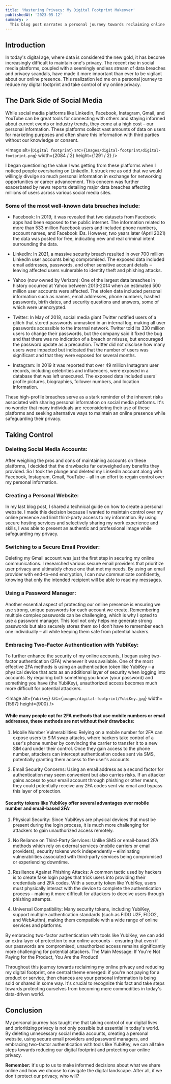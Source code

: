 ```yaml
---
title: 'Mastering Privacy: My Digital Footprint Makeover'
publishedAt: '2023-05-12'
summary: >
  This blog post narrates a personal journey towards reclaiming online privacy and reducing digital footprint in today's data-driven world. It discusses the drawbacks of social media, the importance of creating a personal website, using secure email providers, password managers, and embracing two-factor authentication with YubiKey. The main message emphasizes that if you're not paying for a product or service, your personal information is likely being sold or shared in some way.
---
```


## Introduction

In today's digital age, where data is considered the new gold, it has become increasingly difficult to maintain one's privacy. The recent rise in social media platforms, coupled with a seemingly endless stream of data breaches and privacy scandals, have made it more important than ever to be vigilant about our online presence. This realization led me on a personal journey to reduce my digital footprint and take control of my online privacy.

## The Dark Side of Social Media

While social media platforms like LinkedIn, Facebook, Instagram, Gmail, and YouTube can be great tools for connecting with others and staying informed about current events or industry trends, they come at a high cost – our personal information. These platforms collect vast amounts of data on users for marketing purposes and often share this information with third parties without our knowledge or consent.

<Image
  alt={`Digital footprint`}
  src={`images/digital-footprint/digital-footprint.png`}
  width={2084 / 2}
  height={1291 / 2}
/>

I began questioning the value I was getting from these platforms when I noticed people oversharing on LinkedIn. It struck me as odd that we would willingly divulge so much personal information in exchange for networking opportunities or career advancement. This concern was further exacerbated by news reports detailing major data breaches affecting millions of users across various social media sites.

### Some of the most well-known data breaches include:

- Facebook: In 2019, it was revealed that two datasets from Facebook apps had been exposed to the public internet. The information related to more than 533 million Facebook users and included phone numbers, account names, and Facebook IDs. However, two years later (April 2021) the data was posted for free, indicating new and real criminal intent surrounding the data.

- LinkedIn: In 2021, a massive security breach resulted in over 700 million LinkedIn user accounts being compromised. The exposed data included email addresses, passwords, and other sensitive account details – leaving affected users vulnerable to identity theft and phishing attacks.

- Yahoo (now owned by Verizon): One of the largest data breaches in history occurred at Yahoo between 2013-2014 when an estimated 500 million user accounts were affected. The stolen data included personal information such as names, email addresses, phone numbers, hashed passwords, birth dates, and security questions and answers, some of which were unencrypted.

- Twitter: In May of 2018, social media giant Twitter notified users of a glitch that stored passwords unmasked in an internal log, making all user passwords accessible to the internal network. Twitter told its 330 million users to change their passwords, but the company said it fixed the bug and that there was no indication of a breach or misuse, but encouraged the password update as a precaution. Twitter did not disclose how many users were impacted but indicated that the number of users was significant and that they were exposed for several months.

- Instagram: In 2019 it was reported that over 49 million Instagram user records, including celebrities and influencers, were exposed in a database that was left unsecured. The exposed data included users' profile pictures, biographies, follower numbers, and location information.

These high-profile breaches serve as a stark reminder of the inherent risks associated with sharing personal information on social media platforms. It's no wonder that many individuals are reconsidering their use of these platforms and seeking alternative ways to maintain an online presence while safeguarding their privacy.

## Taking Control 
### Deleting Social Media Accounts:

After weighing the pros and cons of maintaining accounts on these platforms, I decided that the drawbacks far outweighed any benefits they provided. So I took the plunge and deleted my LinkedIn account along with Facebook, Instagram, Gmail, YouTube – all in an effort to regain control over my personal information.

### Creating a Personal Website:

In my last blog post, I shared a technical guide on how to create a personal website. I made this decision because I wanted to maintain control over my online presence and limit third-party access to my information. By using secure hosting services and selectively sharing my work experience and skills, I was able to present an authentic and professional image while safeguarding my privacy.

### Switching to a Secure Email Provider:

Deleting my Gmail account was just the first step in securing my online communications. I researched various secure email providers that prioritize user privacy and ultimately chose one that met my needs. By using an email provider with end-to-end encryption, I can now communicate confidently, knowing that only the intended recipient will be able to read my messages.

### Using a Password Manager:

Another essential aspect of protecting our online presence is ensuring we use strong, unique passwords for each account we create. Remembering multiple complex passwords can be challenging, which is why I opted to use a password manager. This tool not only helps me generate strong passwords but also securely stores them so I don't have to remember each one individually – all while keeping them safe from potential hackers.

### Embracing Two-Factor Authentication with YubiKey:

To further enhance the security of my online accounts, I began using two-factor authentication (2FA) whenever it was available. One of the most effective 2FA methods is using an authentication token like YubiKey – a physical device that acts as an additional layer of security when logging into accounts. By requiring both something you know (your password) and something you have (the YubiKey), unauthorized access becomes much more difficult for potential attackers.

<Image
  alt={`Yubikey`}
  src={`images/digital-footprint/YubiKey.jpg`}
  width={1597}
  height={900}
/>

#### While many people opt for 2FA methods that use mobile numbers or email addresses, these methods are not without their drawbacks:

1. Mobile Number Vulnerabilities: Relying on a mobile number for 2FA can expose users to SIM swap attacks, where hackers take control of a user's phone number by convincing the carrier to transfer it to a new SIM card under their control. Once they gain access to the phone number, attackers can intercept authentication codes sent via SMS, potentially granting them access to the user's accounts.

2. Email Security Concerns: Using an email address as a second factor for authentication may seem convenient but also carries risks. If an attacker gains access to your email account through phishing or other means, they could potentially receive any 2FA codes sent via email and bypass this layer of protection.

#### Security tokens like YubiKey offer several advantages over mobile number and email-based 2FA:

1. Physical Security: Since YubiKeys are physical devices that must be present during the login process, it is much more challenging for attackers to gain unauthorized access remotely.

2. No Reliance on Third-Party Services: Unlike SMS or email-based 2FA methods which rely on external services (mobile carriers or email providers), security tokens work independently – eliminating vulnerabilities associated with third-party services being compromised or experiencing downtime.

3. Resilience Against Phishing Attacks: A common tactic used by hackers is to create fake login pages that trick users into providing their credentials and 2FA codes. With a security token like YubiKey, users must physically interact with the device to complete the authentication process – making it more difficult for attackers to deceive users through phishing attempts.

4. Universal Compatibility: Many security tokens, including YubiKey, support multiple authentication standards (such as FIDO U2F, FIDO2, and WebAuthn), making them compatible with a wide range of online services and platforms.

By embracing two-factor authentication with tools like YubiKey, we can add an extra layer of protection to our online accounts – ensuring that even if our passwords are compromised, unauthorized access remains significantly more challenging for potential attackers.
The Main Message: If You're Not Paying for the Product, You Are the Product!

Throughout this journey towards reclaiming my online privacy and reducing my digital footprint, one central theme emerged: if you're not paying for a product or service, then chances are your personal information is being sold or shared in some way. It's crucial to recognize this fact and take steps towards protecting ourselves from becoming mere commodities in today's data-driven world.

## Conclusion

My personal journey has taught me that taking control of our digital lives and prioritizing privacy is not only possible but essential in today's world. By deleting unnecessary social media accounts, creating a personal website, using secure email providers and password managers, and embracing two-factor authentication with tools like YubiKey, we can all take steps towards reducing our digital footprint and protecting our online privacy.

**Remember:** it's up to us to make informed decisions about what we share online and how we choose to navigate the digital landscape. After all, if we don't protect our privacy, who will?